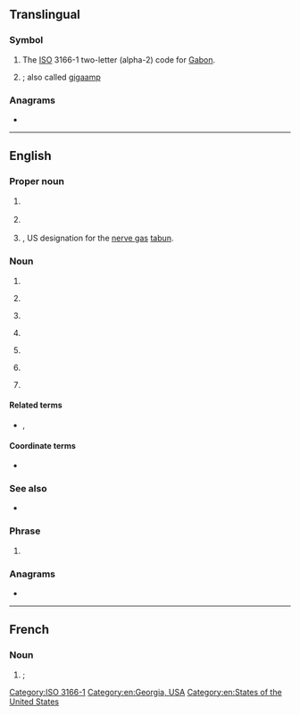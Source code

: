 {{also|Appendix:Variations of "ga"}}
==Translingual==
{{wikipedia}}

===Symbol===
{{head|mul|symbol}}

# The [[ISO]] 3166-1 two-letter (alpha-2) code for [[Gabon]].
# {{SI-unit-abb|giga|ampere|[[electrical current]]}}; also called [[gigaamp]]

===Anagrams===

* {{l|mul|AG}}

[[Category:ISO 3166-1]]

----

==English==

===Proper noun===
{{head|en|proper noun}}

# {{lb|en|linguistics}} {{abbreviation of|en|General American}}
# {{lb|en|chiefly|US}} {{abbreviation of|en|Georgia}}
# {{lb|en|chemistry|military}} {{abbreviation of|en|[[German]] agent A|nodot=1}}, US designation for the [[nerve gas]] [[tabun]].

===Noun===
{{en-noun|~}}

# {{initialism of|en|general availability}}
# {{lb|en|aviation|general}} {{initialism of|en|general aviation}}
# {{lb|en|wikis}} {{initialism of|en|good article}}
# {{lb|en|netball}} {{initialism of|en|goal attack}}
# {{lb|en|software}} {{initialism of|en|genetic algorithm}}
# {{lb|en|sports}} {{initialism of|en|[[goals]] [[against]]}}
# {{lb|en|politics}} {{initialism of|en|[[global affairs]]}}

====Related terms====
* {{sense|sports}} {{l|en|G}}, {{l|en|GF}}

====Coordinate terms====
* {{sense|aviation}} {{l|en|AG}} {{gloss|agricultural aviation}}

===See also===
* {{pedia|Genetic algorithm}}

===Phrase===
{{head|en|phrase}}

# {{lb|en|[[TTY]]}} {{abbreviation of|en|go ahead}}

===Anagrams===
* {{anagrams|en|a=ag|A/G|AG|Ag|Ag.|ag}}

[[Category:en:Georgia, USA]]
[[Category:en:States of the United States]]

----

==French==

===Noun===
{{fr-noun|m|-}}

# {{l|en|ATM|gloss=automated/automatic teller machine}}; {{abbreviation of|fr|guichet automatique}}